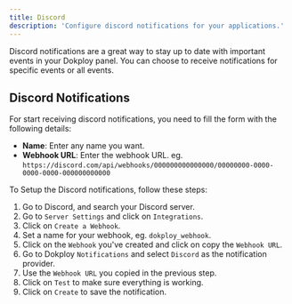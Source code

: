 ```yaml
---
title: Discord
description: 'Configure discord notifications for your applications.'
---
```


Discord notifications are a great way to stay up to date with important events in your Dokploy panel. You can choose to receive notifications for specific events or all events.

## Discord Notifications

For start receiving discord notifications, you need to fill the form with the following details:

- **Name**: Enter any name you want.
- **Webhook URL**: Enter the webhook URL. eg. `https://discord.com/api/webhooks/000000000000000/00000000-0000-0000-0000-000000000000`

To Setup the Discord notifications, follow these steps:

1. Go to Discord, and search your Discord server.
2. Go to `Server Settings` and click on `Integrations`.
3. Click on `Create a Webhook`.
4. Set a name for your webhook, eg. `dokploy_webhook`.
5. Click on the `Webhook` you've created and click on copy the `Webhook URL`.
6. Go to Dokploy `Notifications` and select `Discord` as the notification provider.
7. Use the `Webhook URL` you copied in the previous step.
8. Click on `Test` to make sure everything is working.
9. Click on `Create` to save the notification.
